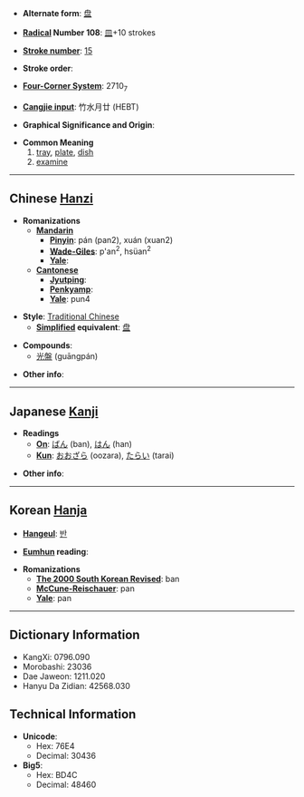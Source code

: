 * '''Alternate form''': [[盘]]

* '''[[Wiktionary:Chinese radical index| Radical]] Number 108''': [[Wiktionary:Chinese radical index 皿|皿]]+10 strokes

* '''[[Wiktionary:Chinese total strokes index|Stroke number]]''': [[Wiktionary:Chinese total strokes index 15|15]]

* '''Stroke order''': 

* '''[[Wiktionary:Chinese four corner index|Four-Corner System]]''': 2710<sub>7</sub>

* '''[[Wiktionary:Chinese Cangjie index|Cangjie input]]''': 竹水月廿 (HEBT)

* '''Graphical Significance and Origin''': 

* '''Common Meaning'''
*#[[tray]], [[plate]], [[dish]]
*# [[examine]]

----

== Chinese [[Hanzi]] ==

* '''Romanizations'''
** '''[[Mandarin]]'''
*** '''[[Pinyin]]''': pán (pan2), xuán (xuan2)
*** '''[[Wade-Giles]]''': p'an<sup>2</sup>, hsüan<sup>2</sup>
*** '''[[Yale]]''': 
** '''[[Cantonese]]'''
*** '''[[Jyutping]]''':
*** '''[[Penkyamp]]''': 
*** '''[[Yale]]''': pun4

* '''Style''': [[Traditional Chinese]] 
** '''[[Simplified Chinese|Simplified]] equivalent''': [[盘]]

* '''Compounds''':
**[[光盤]] (guāngpán)

* '''Other info''': 

----

== Japanese [[Kanji]] ==

* '''Readings'''
** '''[[On]]''': [[ばん]] (ban), [[はん]] (han)
** '''[[Kun]]''': [[おおざら]] (oozara), [[たらい]] (tarai)

* '''Other info''':  

----

== Korean [[Hanja]] ==

* '''[[Hangeul]]''': [[반]]

* '''[[Eumhun]] reading''': 

* '''Romanizations'''
** '''[[The 2000 South Korean Revised Romanization|The 2000 South Korean Revised]]''': ban
** '''[[McCune-Reischauer]]''': pan
** '''[[Yale]]''': pan

----

== Dictionary Information ==

* KangXi: 0796.090
* Morobashi: 23036
* Dae Jaweon: 1211.020
* Hanyu Da Zidian: 42568.030

== Technical Information ==

* '''Unicode''':
** Hex: 76E4
** Decimal: 30436
* '''Big5''':
** Hex: BD4C
** Decimal: 48460